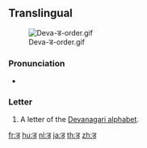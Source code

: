 {{also|ड़|ङ|इ}}

==Translingual==
[[File:Deva-ड-order.gif|thumb]]

===Pronunciation===
* {{IPA|/ɖə/|lang=mul}}

===Letter===
{{mul-deva|ḍa}}

# A letter of the [[Devanagari alphabet]].

[[fr:ड]]
[[hu:ड]]
[[nl:ड]]
[[ja:ड]]
[[th:ड]]
[[zh:ड]]